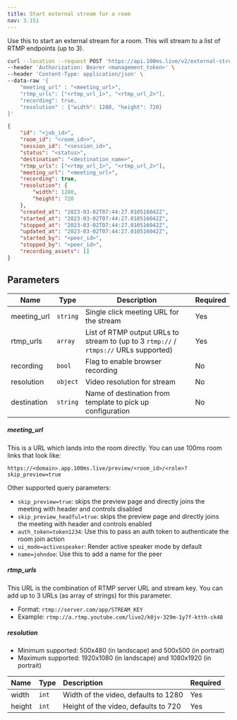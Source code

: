 ```yaml
---
title: Start external stream for a room
nav: 3.151
---
```


Use this to start an external stream for a room. This will stream to a list of RTMP endpoints (up to 3).

<PostRequest title="https://api.100ms.live/v2/external-streams/room/<room_id>/start" />
<Request id="req-0">

```bash
curl --location --request POST 'https://api.100ms.live/v2/external-streams/room/<room_id>/start' \
--header 'Authorization: Bearer <management_token>' \
--header 'Content-Type: application/json' \
--data-raw '{
    "meeting_url" : "<meeting_url>",
    "rtmp_urls": ["<rtmp_url_1>", "<rtmp_url_2>"],
    "recording": true,
    "resolution" : {"width": 1280, "height": 720}
}'
```

</Request>
<ResponseBox id="res-0" status="200 OK">

```json
{
    "id": "<job_id>",
    "room_id": "<room_id>>",
    "session_id": "<session_id>",
    "status": "<status>",
    "destination": "<destination_name>",
    "rtmp_urls": ["<rtmp_url_1>", "<rtmp_url_2>"],
    "meeting_url": "<meeting_url>",
    "recording": true,
    "resolution": {
        "width": 1280,
        "height": 720
    },
    "created_at": "2023-03-02T07:44:27.010516042Z",
    "started_at": "2023-03-02T07:44:27.010516042Z",
    "stopped_at": "2023-03-02T07:44:27.010516042Z",
    "updated_at": "2023-03-02T07:44:27.010516042Z",
    "started_by": "<peer_id>",
    "stopped_by": "<peer_id>",
    "recording_assets": []
}
```

</ResponseBox>

## Parameters

| Name         | Type     | Description                                                                           | Required |
|--------------|----------|---------------------------------------------------------------------------------------|----------|
| meeting_url  | `string` | Single click meeting URL for the stream                                               | Yes      |
| rtmp_urls    | `array`  | List of RTMP output URLs to stream to (up to 3 `rtmp://` / `rtmps://` URLs supported) | Yes      |
| recording    | `bool`   | Flag to enable browser recording                                                      | No       |
| resolution   | `object` | Video resolution for stream                                                           | No       |
| destination  | `string` | Name of destination from template to pick up configuration                            | No       |

##### meeting_url

This is a URL which lands into the room directly. You can use 100ms room links that look like:

```
https://<domain>.app.100ms.live/preview/<room_id>/<role>?skip_preview=true
```

Other supported query parameters:

-   `skip_preview=true`: skips the preview page and directly joins the meeting with header and controls disabled
-   `skip_preview_headful=true`: skips the preview page and directly joins the meeting with header and controls enabled
-   `auth_token=token1234`: Use this to pass an auth token to authenticate the room join action
-   `ui_mode=activespeaker`: Render active speaker mode by default
-   `name=johndoe`: Use this to add a name for the peer

##### rtmp_urls

This URL is the combination of RTMP server URL and stream key. You can add up to 3 URLs (as array of strings) for this parameter.

-   Format: `rtmp://server.com/app/STREAM_KEY`
-   Example: `rtmp://a.rtmp.youtube.com/live2/k0jv-329m-1y7f-ktth-ck48`

##### resolution

* Minimum supported: 500x480 (in landscape) and 500x500 (in portrait)
* Maximum supported: 1920x1080 (in landscape) and 1080x1920 (in portrait)

| Name         | Type  | Description                                                                                             | Required |
| :----------- | :---- | :------------------------------------------------------------------------------------------------------ | :------- |
| width  | `int` | Width of the video, defaults to 1280 | Yes      |
| height | `int` | Height of the video, defaults to 720 | Yes      |
